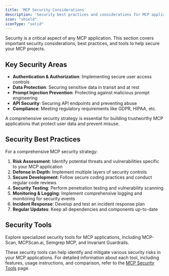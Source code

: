 ```yaml
---
title: 'MCP Security Considerations'
description: 'Security best practices and considerations for MCP applications'
icon: "shield"
iconType: "solid"
---
```


Security is a critical aspect of any MCP application. This section covers important security considerations, best practices, and tools to help secure your MCP projects.

## <Icon icon="key" iconType="solid" /> Key Security Areas

- <Icon icon="user-shield" iconType="solid" /> **Authentication & Authorization**: Implementing secure user access controls
- <Icon icon="database" iconType="solid" /> **Data Protection**: Securing sensitive data in transit and at rest
- <Icon icon="syringe" iconType="solid" /> **Prompt Injection Prevention**: Protecting against malicious prompt engineering
- <Icon icon="lock" iconType="solid" /> **API Security**: Securing API endpoints and preventing abuse
- <Icon icon="ruler" iconType="solid" /> **Compliance**: Meeting regulatory requirements like GDPR, HIPAA, etc.

A comprehensive security strategy is essential for building trustworthy MCP applications that protect user data and prevent misuse. 

## <Icon icon="shield-check" iconType="solid" /> Security Best Practices

For a comprehensive MCP security strategy:

1. **Risk Assessment**: Identify potential threats and vulnerabilities specific to your MCP application
2. **Defense in Depth**: Implement multiple layers of security controls
3. **Secure Development**: Follow secure coding practices and conduct regular code reviews
4. **Security Testing**: Perform penetration testing and vulnerability scanning
5. **Monitoring & Logging**: Implement comprehensive logging and monitoring for security events
6. **Incident Response**: Develop and test an incident response plan
7. **Regular Updates**: Keep all dependencies and components up-to-date

## <Icon icon="tools" iconType="solid" /> Security Tools

<Card title="MCP Security Tools" icon="toolbox" href="/security/tools">
  Explore specialized security tools for MCP applications, including MCP-Scan, MCPScan.ai, Semgrep MCP, and Invariant Guardrails.
</Card>

These security tools can help identify and mitigate various security risks in your MCP applications. For detailed information about each tool, including features, usage instructions, and comparison, refer to the [MCP Security Tools](/security/tools) page. 